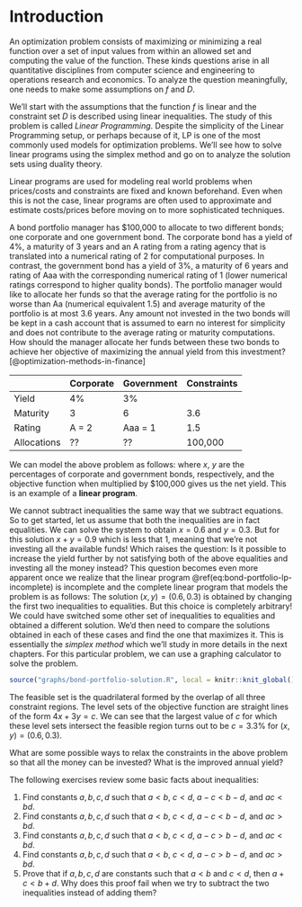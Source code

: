 # Introduction

An optimization problem consists of maximizing or minimizing a real function over a set of input values from within an allowed set and computing the value of the function. 
\begin{align*}
\mbox{optimize: } & f(x_1, \dots, x_n) \\
\mbox{subject to: } & (x_1, \dots, x_n) \in D.
\end{align*}
These kinds questions arise in all quantitative disciplines from computer science and engineering to operations research and economics.
To analyze the question meaningfully, one needs to make some assumptions on $f$ and $D$. 

We'll start with the assumptions that the function $f$ is linear and the constraint set $D$ is described using linear inequalities. The study of this problem is called *Linear Programming*. Despite the simplicity of the Linear Programming setup, or perhaps because of it, LP is one of the most commonly used models for optimization problems. We'll see how to solve linear programs using the simplex method and go on to analyze the solution sets using duality theory. 

Linear programs are used for modeling real world problems when prices/costs and constraints are fixed and known beforehand.
Even when this is not the case, linear programs are often used to approximate and estimate costs/prices before moving on to more sophisticated techniques.


::: {.example #bond-portfolio}
A bond portfolio manager has $100,000 to allocate to two different bonds; one corporate and one government bond. 
The corporate bond has a yield of 4%, a maturity of 3 years and an A rating from a rating agency that is translated into a numerical rating of 2 for computational purposes. 
In contrast, the government bond has a yield of 3%, a maturity of 6 years and rating of Aaa with the corresponding numerical rating of 1 (lower numerical ratings correspond to higher quality bonds). The portfolio manager would like to allocate her funds so that the average rating for the portfolio is no worse than Aa (numerical equivalent 1.5) and average maturity of the portfolio is at most 3.6 years. 
Any amount not invested in the two bonds will be kept in a cash account that is assumed to earn no interest for simplicity and does not contribute to the average rating or maturity computations. 
How should the manager allocate her funds between these two bonds to achieve her objective of maximizing the annual yield from this investment? [@optimization-methods-in-finance]

| | Corporate | Government | Constraints | 
| - | - | - | - | 
| Yield | 4\% | 3\% | |
| Maturity | 3 | 6 | 3.6 |
| Rating | A = 2 | Aaa = 1 | 1.5 |
| Allocations | ?? | ?? | 100,000 |
:::

We can model the above problem as follows:
\begin{equation}
  \begin{array}{rrrrrr}
  \mbox{maximize:} & 4x & + & 3y \\
  \mbox{subject to:}
    & 3x & + & 6y & \le & 3.6 \\
    & 2x & + & y & \le & 1.5 
    % & x & + & y & \le & 1 \\
    % & x & , & y & \ge & 0,
  \end{array}
  (\#eq:bond-portfolio-lp-incomplete)
\end{equation}
where $x$, $y$ are the percentages of corporate and government bonds, respectively, and the objective function when multiplied by $100,000 gives us the net yield. This is an example of a **linear program**.

We cannot subtract inequalities the same way that we subtract equations. So to get started, let us assume that both the inequalities are in fact equalities. We can solve the system 
\begin{equation*}
  \begin{array}{rrrrrl}
    & 3x & + & 6y & = & 3.6 \\
    & 2x & + & y & = & 1.5
  \end{array}
\end{equation*}
to obtain $x = 0.6$ and $y = 0.3$. But for this solution $x + y = 0.9$ which is less that 1, meaning that we're not investing all the available funds! Which raises the question: Is it possible to increase the yield further by not satisfying both of the above equalities and investing all the money instead? This question becomes even more apparent once we realize that the linear program \@ref(eq:bond-portfolio-lp-incomplete) is incomplete and the complete linear program that models the problem is as follows:
\begin{equation}
  \begin{array}{rrrrrl}
  \mbox{maximize:} & 4x & + & 3y \\
  \mbox{subject to:}
    & 3x & + & 6y & \le & 3.6 \\
    & 2x & + & y & \le & 1.5 \\
    & x & + & y & \le & 1 \\
    & x &  &  & \ge & 0 \\
    &   &  & y & \ge & 0.
  \end{array}
  (\#eq:bond-portfolio-lp)
\end{equation}
The solution $(x, y) = (0.6, 0.3)$ is obtained by changing the first two inequalities to equalities. But this choice is completely arbitrary! We could have switched some other set of inequalities to equalities and obtained a different solution. We'd then need to compare the solutions obtained in each of these cases and find the one that maximizes it. This is essentially the *simplex method* which we'll study in more details in the next chapters. For this particular problem, we can use a graphing calculator to solve the problem. 

```r

source("graphs/bond-portfolio-solution.R", local = knitr::knit_global())

```

The feasible set is the quadrilateral formed by the overlap of all three constraint regions. The level sets of the objective function are straight lines of the form $4x + 3y = c$. We can see that the largest value of $c$ for which these level sets intersect the feasible region turns out to be $c = 3.3\%$ for $(x, y) = (0.6, 0.3)$.

::: {.exercise}
What are some possible ways to relax the constraints in the above problem so that all the money can be invested? What is the improved annual yield?
:::

::: {.exercise}
The following exercises review some basic facts about inequalities:

1. Find constants $a, b, c, d$ such that $a < b$, $c < d$, $a - c < b - d$, and $ac < bd$.
2. Find constants $a, b, c, d$ such that $a < b$, $c < d$, $a - c < b - d$, and $ac > bd$.
3. Find constants $a, b, c, d$ such that $a < b$, $c < d$, $a - c > b - d$, and $ac < bd$.
4. Find constants $a, b, c, d$ such that $a < b$, $c < d$, $a - c > b - d$, and $ac > bd$.
5. Prove that if $a, b, c, d$ are constants such that  $a < b$ and $c < d$, then $a + c < b + d$. Why does this proof fail when we try to subtract the two inequalities instead of adding them?
:::

